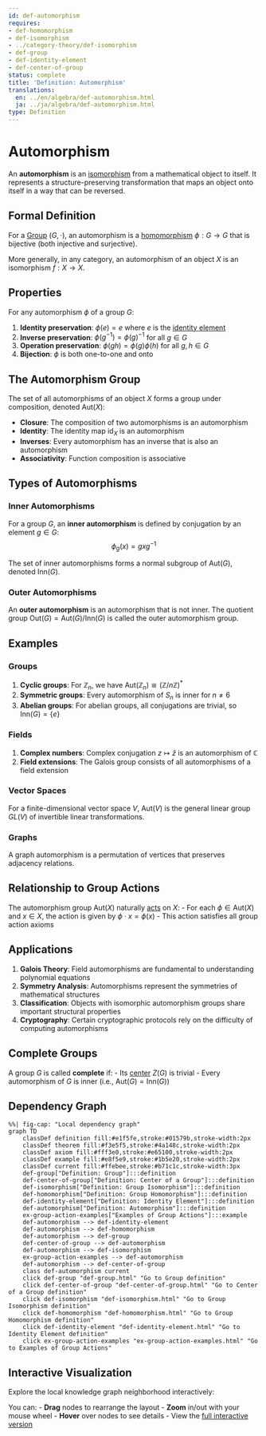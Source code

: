 ```yaml
---
id: def-automorphism
requires:
- def-homomorphism
- def-isomorphism
- ../category-theory/def-isomorphism
- def-group
- def-identity-element
- def-center-of-group
status: complete
title: 'Definition: Automorphism'
translations:
  en: ../en/algebra/def-automorphism.html
  ja: ../ja/algebra/def-automorphism.html
type: Definition
---
```


# Automorphism {#def-automorphism}

An **automorphism** is an [isomorphism](../category-theory/def-isomorphism.qmd) from a mathematical object to itself. It represents a structure-preserving transformation that maps an object onto itself in a way that can be reversed.

## Formal Definition

For a [Group](def-group.qmd) $(G, \cdot)$, an automorphism is a [homomorphism](def-homomorphism.qmd) $\phi: G \to G$ that is bijective (both injective and surjective).

More generally, in any category, an automorphism of an object $X$ is an isomorphism $f: X \to X$.

## Properties

For any automorphism $\phi$ of a group $G$:

1. **Identity preservation**: $\phi(e) = e$ where $e$ is the [identity element](def-identity-element.qmd)
2. **Inverse preservation**: $\phi(g^{-1}) = \phi(g)^{-1}$ for all $g \in G$
3. **Operation preservation**: $\phi(gh) = \phi(g)\phi(h)$ for all $g, h \in G$
4. **Bijection**: $\phi$ is both one-to-one and onto

## The Automorphism Group

The set of all automorphisms of an object $X$ forms a group under composition, denoted $\text{Aut}(X)$:

- **Closure**: The composition of two automorphisms is an automorphism
- **Identity**: The identity map $\text{id}_X$ is an automorphism
- **Inverses**: Every automorphism has an inverse that is also an automorphism
- **Associativity**: Function composition is associative

## Types of Automorphisms

### Inner Automorphisms

For a group $G$, an **inner automorphism** is defined by conjugation by an element $g \in G$:
$$\phi_g(x) = gxg^{-1}$$

The set of inner automorphisms forms a normal subgroup of $\text{Aut}(G)$, denoted $\text{Inn}(G)$.

### Outer Automorphisms

An **outer automorphism** is an automorphism that is not inner. The quotient group $\text{Out}(G) = \text{Aut}(G)/\text{Inn}(G)$ is called the outer automorphism group.

## Examples

### Groups

1. **Cyclic groups**: For $\mathbb{Z}_n$, we have $\text{Aut}(\mathbb{Z}_n) \cong (\mathbb{Z}/n\mathbb{Z})^*$
2. **Symmetric groups**: Every automorphism of $S_n$ is inner for $n \neq 6$
3. **Abelian groups**: For abelian groups, all conjugations are trivial, so $\text{Inn}(G) = \{e\}$

### Fields

1. **Complex numbers**: Complex conjugation $z \mapsto \bar{z}$ is an automorphism of $\mathbb{C}$
2. **Field extensions**: The Galois group consists of all automorphisms of a field extension

### Vector Spaces

For a finite-dimensional vector space $V$, $\text{Aut}(V)$ is the general linear group $GL(V)$ of invertible linear transformations.

### Graphs

A graph automorphism is a permutation of vertices that preserves adjacency relations.

## Relationship to Group Actions

The automorphism group $\text{Aut}(X)$ naturally [acts](def-group-action.qmd) on $X$:
- For each $\phi \in \text{Aut}(X)$ and $x \in X$, the action is given by $\phi \cdot x = \phi(x)$
- This action satisfies all group action axioms

## Applications

1. **Galois Theory**: Field automorphisms are fundamental to understanding polynomial equations
2. **Symmetry Analysis**: Automorphisms represent the symmetries of mathematical structures
3. **Classification**: Objects with isomorphic automorphism groups share important structural properties
4. **Cryptography**: Certain cryptographic protocols rely on the difficulty of computing automorphisms

## Complete Groups

A group $G$ is called **complete** if:
- Its [center](def-center-of-group.qmd) $Z(G)$ is trivial
- Every automorphism of $G$ is inner (i.e., $\text{Aut}(G) = \text{Inn}(G)$)

## Dependency Graph

```mermaid
%%| fig-cap: "Local dependency graph"
graph TD
    classDef definition fill:#e1f5fe,stroke:#01579b,stroke-width:2px
    classDef theorem fill:#f3e5f5,stroke:#4a148c,stroke-width:2px
    classDef axiom fill:#fff3e0,stroke:#e65100,stroke-width:2px
    classDef example fill:#e8f5e9,stroke:#1b5e20,stroke-width:2px
    classDef current fill:#ffebee,stroke:#b71c1c,stroke-width:3px
    def-group["Definition: Group"]:::definition
    def-center-of-group["Definition: Center of a Group"]:::definition
    def-isomorphism["Definition: Group Isomorphism"]:::definition
    def-homomorphism["Definition: Group Homomorphism"]:::definition
    def-identity-element["Definition: Identity Element"]:::definition
    def-automorphism["Definition: Automorphism"]:::definition
    ex-group-action-examples["Examples of Group Actions"]:::example
    def-automorphism --> def-identity-element
    def-automorphism --> def-homomorphism
    def-automorphism --> def-group
    def-center-of-group --> def-automorphism
    def-automorphism --> def-isomorphism
    ex-group-action-examples --> def-automorphism
    def-automorphism --> def-center-of-group
    class def-automorphism current
    click def-group "def-group.html" "Go to Group definition"
    click def-center-of-group "def-center-of-group.html" "Go to Center of a Group definition"
    click def-isomorphism "def-isomorphism.html" "Go to Group Isomorphism definition"
    click def-homomorphism "def-homomorphism.html" "Go to Group Homomorphism definition"
    click def-identity-element "def-identity-element.html" "Go to Identity Element definition"
    click ex-group-action-examples "ex-group-action-examples.html" "Go to Examples of Group Actions"
```

## Interactive Visualization

Explore the local knowledge graph neighborhood interactively:

::: {.graph-viz data-id="def-automorphism" data-width="700" data-height="500"}
:::

You can:
- **Drag** nodes to rearrange the layout
- **Zoom** in/out with your mouse wheel
- **Hover** over nodes to see details
- View the [full interactive version](../../output/interactive/def-automorphism.html){target="_blank"}